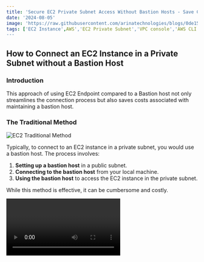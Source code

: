 ```yaml
---
title: 'Secure EC2 Private Subnet Access Without Bastion Hosts - Save Costs'
date: '2024-08-05'
image: 'https://raw.githubusercontent.com/arinatechnologies/blogs/0de154dfe016b7006b292800277132b4d60e4c63/images/ec2bastion..webp'
tags: ['EC2 Instance',AWS','EC2 Private Subnet','VPC console','AWS CLI', 'Bastion Hosts']
---
```

## How to Connect an EC2 Instance in a Private Subnet without a Bastion Host

### Introduction

This approach of using EC2 Endpoint compared to a Bastion host not only streamlines the connection process but also saves costs associated with maintaining a bastion host.

### The Traditional Method

![EC2 Traditional Method](https://raw.githubusercontent.com/arinatechnologies/blogs/main/images/EC2%20Endpointold%20method.pptx.webp)


Typically, to connect to an EC2 instance in a private subnet, you would use a bastion host. The process involves:
1. **Setting up a bastion host** in a public subnet.
2. **Connecting to the bastion host** from your local machine.
3. **Using the bastion host** to access the EC2 instance in the private subnet.

While this method is effective, it can be cumbersome and costly.

<Video id="pr1O8ZVzKgY" title="Understanding AWS Account Migration: A Step-by-Step Guide"/>

### The New Approach: EC2 Instance Connect Endpoint

AWS recently introduced a new service called **EC2 Instance Connect Endpoint**. This service allows you to connect directly to your EC2 instance in a private subnet without the need for a bastion host. Here’s how to set it up:

![EC2 New approach Method](https://raw.githubusercontent.com/arinatechnologies/blogs/main/images/EC2%20Endpointnewmethod.pptx.webp)

### Step-by-Step Guide

#### 1. **Set Up Your VPC and Subnets**
![EC2 setup vpc](https://raw.githubusercontent.com/arinatechnologies/blogs/main/images/EC2vpc.webp)
First, create a Virtual Private Cloud (VPC) with both public and private subnets:
- **Public Subnet**: This is where you will create the EC2 Instance Connect Endpoint.
- **Private Subnet**: This is where your EC2 instance will reside.
1. **Delete Default VPC:** Start by deleting the default VPC in your AWS region to avoid conflicts.
2. **Create a New VPC:**
   - Navigate to the VPC console.
   - Choose “VPC and more” and give it a suitable name (e.g., "YouTubeDemoVPC").
   - Create one public subnet and one private subnet.
   - No need for an S3 gateway in this setup.

#### Step 2: Launching the EC2 Instance
![EC2 launch instant](https://raw.githubusercontent.com/arinatechnologies/blogs/e2636545d7d468c496d1326457cac8575446713e/images/ec2step2%20launch%20instance.webp)

1. **Launch an EC2 Instance in the Private Subnet:**
   - Go to the EC2 console and launch a new instance.
   - Choose the private subnet for your instance.
   - Select an instance type (e.g., t3.nano).
   - Create a key pair or use an existing one for SSH access.

2. **Set Up Security Groups:**
   - Create a new security group allowing all traffic within the VPC.
   - Ensure the security group is attached to your EC2 instance.

#### Step 3: Creating the EC2 Instance Endpoint
![EC2 endpoint](https://raw.githubusercontent.com/arinatechnologies/blogs/e2636545d7d468c496d1326457cac8575446713e/images/ec2%20endpointscreeenshot.webp)

1. **Create an Endpoint:**
   - Navigate to the VPC console and select “Endpoints.”
   - Create a new endpoint and attach it to the VPC.
   - Assign a security group to the endpoint that allows all traffic.

2. **Configure Security Groups:**
   - Ensure the public security group for the endpoint allows inbound traffic from your local IP.

#### Step 4: Connecting via AWS CLI
![EC2 connecting ](https://raw.githubusercontent.com/arinatechnologies/blogs/e2636545d7d468c496d1326457cac8575446713e/images/ec2connectingviaawscli.webp)

1. **Install and Configure AWS CLI:**
   - Ensure AWS CLI is installed on your local machine.
   - Configure AWS CLI with your access keys.

2. **Connect to the EC2 Instance:**
   - Use the `ssh` command with the correct private key and endpoint details to connect to the EC2 instance.

#### Step 5: Connecting via WinSCP
![EC2 winscp](https://raw.githubusercontent.com/arinatechnologies/blogs/e2636545d7d468c496d1326457cac8575446713e/images/ec2step%205%20winscp.webp)

1. **Download and Install WinSCP:**
   - Install WinSCP for a graphical interface to manage files on your EC2 instance.

2. **Set Up WinSCP:**
![EC2 continue](https://github.com/arinatechnologies/blogs/blob/e2636545d7d468c496d1326457cac8575446713e/images/ec2step%205%20continue.webp)
   - Open WinSCP and configure a new session.
   - Enter the private IP of the EC2 instance.
   - Use the private key for authentication.
   - Set up a proxy command to use the EC2 endpoint.

3. **Connect and Manage Files:**
![EC2 cont](https://raw.githubusercontent.com/arinatechnologies/blogs/e2636545d7d468c496d1326457cac8575446713e/images/ec2step5%20cont.webp)
   - Save the session settings and connect.
   - You should now be able to manage files on your EC2 instance via WinSCP.

### Troubleshooting Common Issues

- **Permission Denied Errors:**
  - Ensure your private key file has the correct permissions (`chmod 400 your-key.pem`).
  - Verify the security group rules allow inbound traffic from your IP.
  
- **Endpoint Initialization Issues:**
  - Check the VPC and subnet configurations.
  - Ensure the endpoint is associated with the correct security group.

### Benefits of Using EC2 Instance Endpoints

- **Cost Savings:** Avoid additional costs associated with running a bastion host.
- **Simplicity:** Simplify the connection process by eliminating the need for an intermediary host.
- **Security:** Maintain secure access to instances in private subnets without exposing a bastion host.

### Conclusion

Using EC2 instance endpoints is a powerful and cost-effective way to manage instances in private subnets. This guide has provided a comprehensive walkthrough of setting up and connecting to an EC2 instance without a bastion host, utilizing both AWS CLI and WinSCP. Implementing this approach can streamline your workflow and reduce costs, making your cloud infrastructure more efficient and manageable.

---

# Other Blogs
[Comprehensive Guide to Centralized Backups in AWS Organizations](https://www.arinatechnologies.com/posts/backups-orgs) <br/>
[AWS services that support Containers: Containers!=Kubernetes.](https://www.arinatechnologies.com/posts/aws-container-decision-tree) <br/>
[A Detailed Overview Of AWS SES and Monitoring](https://www.arinatechnologies.com/posts/AWS%20SES) <br/>

